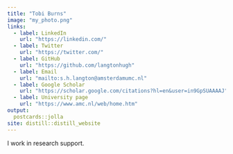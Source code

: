 ```yaml
---
title: "Tobi Burns"
image: "my_photo.png"
links:
  - label: LinkedIn
    url: "https://linkedin.com/"
  - label: Twitter
    url: "https://twitter.com/"
  - label: GitHub
    url: "https://github.com/langtonhugh"
  - label: Email
    url: "mailto:s.h.langton@amsterdamumc.nl"
  - label: Google Scholar
    url: "https://scholar.google.com/citations?hl=en&user=in9GpSUAAAAJ"
  - label: University page
    url: "https://www.amc.nl/web/home.htm"
output:
  postcards::jolla
site: distill::distill_website
---
```

 
I work in research support.
